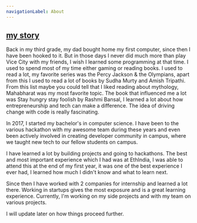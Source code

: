 ```yaml
---
navigationLabel: About
---
```


## [my story](#my-story)


Back in my third grade, my dad bought home my first computer, since then I have been hooked to it.
But in those days I never did much more than play Vice City with my friends, I wish I learned some
programming at that time. I used to spend most of my time either gaming or reading books. I used to 
read a lot, my favorite series was the Percy Jackson & the Olympians, apart from this I used to read a 
lot of books by Sudha Murty and Amish Tripathi. From this list maybe you could tell that I liked reading 
about mythology, Mahabharat was my most favorite topic. The book that influenced me a lot was Stay hungry 
stay foolish by Rashmi Bansal, I learned a lot about how entrepreneurship and tech can make a 
difference. The idea of driving change with code is really fascinating. 

In 2017, I started my bachelor's in computer science. I have been to the various hackathon with my awesome team during 
these years and even been actively involved in creating developer community in campus, where we taught 
new tech to our fellow students on campus.

I have learned a lot by building projects and going to hackathons. The best and most important experience 
which I had was at EthIndia, I was able to attend this at the end of my first year, it was one of the 
best experience I ever had, I learned how much I didn't know and what to learn next.

Since then I have worked with 2 companies for internship and learned a lot there. Working in startups 
gives the most exposure and is a great learning experience. Currently, I'm working on my side projects and with my team on various projects.  

I will update later on how things proceed further.